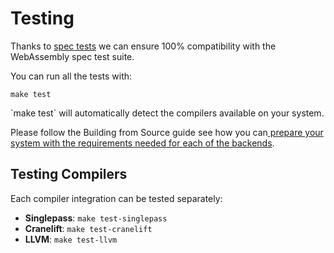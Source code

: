 
# Testing

Thanks to [spec tests](https://github.com/wasmerio/wasmer/tree/master/lib/spectests/spectests) we can ensure 100% compatibility with the WebAssembly spec test suite.

You can run all the tests with:

```text
make test
```

<Callout type="info">
`make test` will automatically detect the compilers available on your system.

Please follow the Building from Source guide see how you can[ prepare your system with the requirements needed for each of the backends](./#all-backends-default).
</Callout>

## Testing Compilers

Each compiler integration can be tested separately:

* **Singlepass**: `make test-singlepass`
* **Cranelift**: `make test-cranelift`
* **LLVM**: `make test-llvm`
